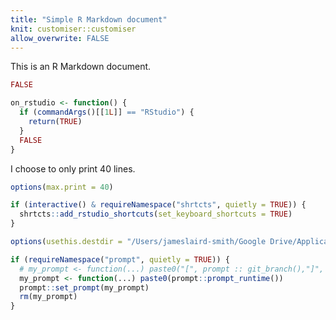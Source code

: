 ```yaml
---
title: "Simple R Markdown document"
knit: customiser::customiser
allow_overwrite: FALSE
---
```


This is an R Markdown document.

```r
FALSE
```


```r
on_rstudio <- function() {
  if (commandArgs()[[1L]] == "RStudio") {
    return(TRUE)
  }
  FALSE
}
```


I choose to only print 40 lines.

```r
options(max.print = 40)
```

```r
if (interactive() & requireNamespace("shrtcts", quietly = TRUE)) {
  shrtcts::add_rstudio_shortcuts(set_keyboard_shortcuts = TRUE)
}
```


```r
options(usethis.destdir = "/Users/jameslaird-smith/Google Drive/Applications/RStudio")

if (requireNamespace("prompt", quietly = TRUE)) {
  # my_prompt <- function(...) paste0("[", prompt :: git_branch(),"]", " > ")
  my_prompt <- function(...) paste0(prompt::prompt_runtime())
  prompt::set_prompt(my_prompt)
  rm(my_prompt)
}
```

